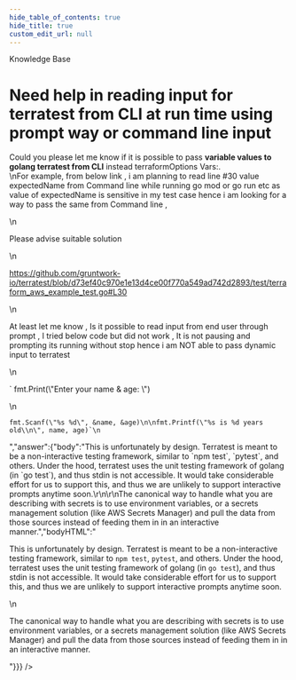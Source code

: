 ```yaml
---
hide_table_of_contents: true
hide_title: true
custom_edit_url: null
---
```



<CenterLayout>
<span className="title">Knowledge Base</span>
<h1>Need help in reading input for terratest from CLI at run time using prompt way or command line input</h1>
<GitHub discussion={{"id":"D_kwDOF8slf84APBHt","number":284,"author":{"login":"pandu-bhojaraj-mf"},"title":"Need help in reading input for terratest from CLI at run time using prompt way or command line input","body":"Could you please let me know if it is possible to pass **variable values to golang terratest from CLI** instead  terraformOptions Vars:. \r\nFor example, from below link , i am planning to read line #30 value expectedName from Command line while running go mod or go run etc as value of expectedName  is sensitive in my test case hence i am looking for a way to pass the same from Command line , \r\n\r\nPlease advise suitable solution\r\n\r\nhttps://github.com/gruntwork-io/terratest/blob/d73ef40c970e1e13d4ce00f770a549ad742d2893/test/terraform_aws_example_test.go#L30\r\n\r\nAt least let me know , Is it possible to read input from end user through prompt , I tried below code but did not work , It is not pausing and prompting its running without stop hence i am NOT able to pass dynamic input to terratest\r\n\r\n` fmt.Print(\"Enter your name & age: \")\r\n\r\n    fmt.Scanf(\"%s %d\", &name, &age)\r\n\r\n    fmt.Printf(\"%s is %d years old\\n\", name, age)`","bodyHTML":"<p dir=\"auto\">Could you please let me know if it is possible to pass <strong>variable values to golang terratest from CLI</strong> instead  terraformOptions Vars:.<br>\nFor example, from below link , i am planning to read line #30 value expectedName from Command line while running go mod or go run etc as value of expectedName  is sensitive in my test case hence i am looking for a way to pass the same from Command line ,</p>\n<p dir=\"auto\">Please advise suitable solution</p>\n<p dir=\"auto\"><a href=\"https://github.com/gruntwork-io/terratest/blob/d73ef40c970e1e13d4ce00f770a549ad742d2893/test/terraform_aws_example_test.go#L30\">https://github.com/gruntwork-io/terratest/blob/d73ef40c970e1e13d4ce00f770a549ad742d2893/test/terraform_aws_example_test.go#L30</a></p>\n<p dir=\"auto\">At least let me know , Is it possible to read input from end user through prompt , I tried below code but did not work , It is not pausing and prompting its running without stop hence i am NOT able to pass dynamic input to terratest</p>\n<p dir=\"auto\">` fmt.Print(\"Enter your name &amp; age: \")</p>\n<div class=\"snippet-clipboard-content notranslate position-relative overflow-auto\" data-snippet-clipboard-copy-content=\"fmt.Scanf(&quot;%s %d&quot;, &amp;name, &amp;age)\n\nfmt.Printf(&quot;%s is %d years old\\n&quot;, name, age)`\"><pre class=\"notranslate\"><code>fmt.Scanf(\"%s %d\", &amp;name, &amp;age)\n\nfmt.Printf(\"%s is %d years old\\n\", name, age)`\n</code></pre></div>","answer":{"body":"This is unfortunately by design. Terratest is meant to be a non-interactive testing framework, similar to `npm test`, `pytest`, and others. Under the hood, terratest uses the unit testing framework of golang (in `go test`), and thus stdin is not accessible. It would take considerable effort for us to support this, and thus we are unlikely to support interactive prompts anytime soon.\r\n\r\nThe canonical way to handle what you are describing with secrets is to use environment variables, or a secrets management solution (like AWS Secrets Manager) and pull the data from those sources instead of feeding them in in an interactive manner.","bodyHTML":"<p dir=\"auto\">This is unfortunately by design. Terratest is meant to be a non-interactive testing framework, similar to <code class=\"notranslate\">npm test</code>, <code class=\"notranslate\">pytest</code>, and others. Under the hood, terratest uses the unit testing framework of golang (in <code class=\"notranslate\">go test</code>), and thus stdin is not accessible. It would take considerable effort for us to support this, and thus we are unlikely to support interactive prompts anytime soon.</p>\n<p dir=\"auto\">The canonical way to handle what you are describing with secrets is to use environment variables, or a secrets management solution (like AWS Secrets Manager) and pull the data from those sources instead of feeding them in in an interactive manner.</p>"}}} />

</CenterLayout>
  

<!-- ##DOCS-SOURCER-START
{
  "sourcePlugin": "github-discussions",
  "hash": "d46b4d1e9f0fd802e98a9a0d31cad5a1"
}
##DOCS-SOURCER-END -->
